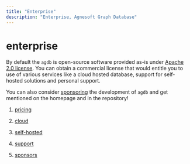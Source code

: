 ```yaml
---
title: "Enterprise"
description: "Enterprise, Agnesoft Graph Database"
---
```


# enterprise

By default the `agdb` is open-source software provided as-is under [Apache 2.0 license](/license). You can obtain a commercial license that would entitle you to use of various services like a cloud hosted database, support for self-hosted solutions and personal support.

You can also consider [sponsoring](/enterprise/sponsors) the development of `agdb` and get mentioned on the homepage and in the repository!

1. [pricing](/enterprise/pricing)

2. [cloud](/enterprise/cloud)

3. [self-hosted](/enterprise/self-hosted)

4. [support](/enterprise/support)

5. [sponsors](/enterprise/sponsors)

